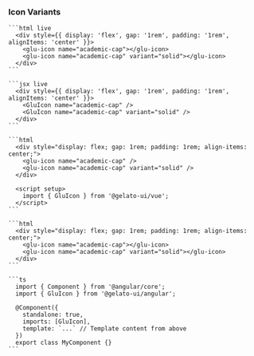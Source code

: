 
### Icon Variants

<Tabs>
  <TabItem value="html" label="HTML">

    ```html live
      <div style={{ display: 'flex', gap: '1rem', padding: '1rem', alignItems: 'center' }}>
        <glu-icon name="academic-cap"></glu-icon>
        <glu-icon name="academic-cap" variant="solid"></glu-icon>
      </div>
    ```

  </TabItem>
  <TabItem value="jsx" label="React">

    ```jsx live
      <div style={{ display: 'flex', gap: '1rem', padding: '1rem', alignItems: 'center' }}>
        <GluIcon name="academic-cap" />
        <GluIcon name="academic-cap" variant="solid" />
      </div>
    ```
  </TabItem>
  <TabItem value="vue" label="Vue">

    ```html
      <div style="display: flex; gap: 1rem; padding: 1rem; align-items: center;">
        <glu-icon name="academic-cap" />
        <glu-icon name="academic-cap" variant="solid" />
      </div>

      <script setup>
        import { GluIcon } from '@gelato-ui/vue';
      </script>
    ```

  </TabItem>
  <TabItem value="angular" label="Angular">

    ```html
      <div style="display: flex; gap: 1rem; padding: 1rem; align-items: center;">
        <glu-icon name="academic-cap"></glu-icon>
        <glu-icon name="academic-cap" variant="solid"></glu-icon>
      </div>
    ```

    ```ts
      import { Component } from '@angular/core';
      import { GluIcon } from '@gelato-ui/angular';

      @Component({
        standalone: true,
        imports: [GluIcon],
        template: `...` // Template content from above
      })
      export class MyComponent {}
    ```
  </TabItem>
</Tabs>
